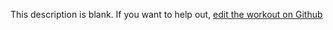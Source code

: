 
  This description is blank. If you want to help out, [edit the workout on Github](https://www.github.com/LiftArcade/exercises/blob/main/exercises/barbell-reverse-grip-bent-over-row-description.mdx)